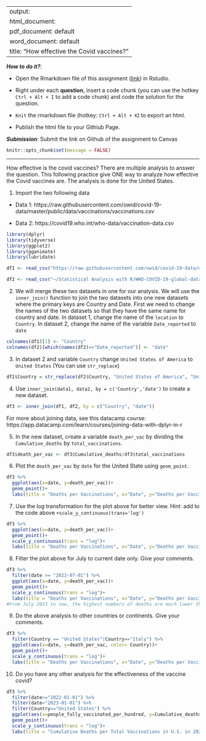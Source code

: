 
---
output: 
  html_document:
  pdf_document: default
  word_document: default
title: "How effective the Covid vaccines?"
---

***How to do it?***: 

- Open the Rmarkdown file of this assignment ([link](assignment9_extra_credits.Rmd)) in Rstudio. 

- Right under each **question**, insert  a code chunk (you can use the hotkey `Ctrl + Alt + I` to add a code chunk) and code the solution for the question. 

- `Knit` the rmarkdown file (hotkey: `Ctrl + Alt + K`) to export an html.  

-  Publish the html file to your Githiub Page. 

***Submission***: Submit the link on Github of the assignment to Canvas

```r
knitr::opts_chunk$set(message = FALSE)
```


-------

How effective is the covid vaccines? There are multiple analysis to answer the question. This following practice give ONE way to analyze how effective the Covid vaccines are. The analysis is done for the United States. 

1. Import the two following data

  - Data 1: https://raw.githubusercontent.com/owid/covid-19-data/master/public/data/vaccinations/vaccinations.csv

  - Data 2: https://covid19.who.int/who-data/vaccination-data.csv

```r
library(dplyr)
library(tidyverse)
library(ggplot2)
library(gganimate)
library(lubridate)

df1 <- read_csv("https://raw.githubusercontent.com/owid/covid-19-data/master/public/data/vaccinations/vaccinations.csv")

df2 <- read_csv("~/Statistical Analysis with R/WHO-COVID-19-global-data.csv")
```

2. We will merge these two datasets in one for our analysis.  We will use the `inner_join()` function to join the two datasets into one new datasets where the primary keys are Country and Date.  First we need to change the names of the two datasets so that they have the same name for country and date.  In dataset 1, change the name of the `location` to `Country`. In dataset 2, change the name of the variable `Date_reported` to `date`

```r
colnames(df1)[1] <- "Country"
colnames(df2)[which(names(df2)=="Date_reported")] <- "date"
```

3. In dataset 2 and variable `Country` change `United States of America` to `United States` (You can use `str_replace`)

```r
df2$Country = str_replace(df2$Country, "United States of America", "United States")
```

4. Use `inner_join(data1, data2, by = c('Country','date')` to create a new dataset. 

```r
df3 <- inner_join(df1, df2, by = c("Country", "date"))
```

For more about joining data, see this datacamp course:  https://app.datacamp.com/learn/courses/joining-data-with-dplyr-in-r

5. In the new dataset, create a variable `death_per_vac` by dividing the `Cumulative_deaths` by `total_vaccinations`. 

```r
df3$death_per_vac <- df3$Cumulative_deaths/df3$total_vaccinations
```

6. Plot the `death_per_vac` by `date` for the United State using `geom_point`. 

```r
df3 %>% 
  ggplot(aes(x=date, y=death_per_vac))+
  geom_point()+
  labs(title = "Deaths per Vaccinations", x="Date", y="Deaths per Vaccinations", caption = "Deaths per Vaccinations by date in the U.S.")
```

7. Use the log transformation for the plot above for better view.  Hint: add to the code above `+scale_y_continuous(trans='log')`

```r
df3 %>% 
  ggplot(aes(x=date, y=death_per_vac))+
  geom_point()+
  scale_y_continuous(trans = "log")+
  labs(title = "Deaths per Vaccinations", x="Date", y="Deaths per Vaccinations", caption = "Deaths per Vaccinations by date in the U.S.")
```

8. Filter the plot above for July to current date only. Give your comments.

```r
df3 %>% 
  filter(date >= "2023-07-01") %>% 
  ggplot(aes(x=date, y=death_per_vac))+
  geom_point()+
  scale_y_continuous(trans = "log")+
  labs(title = "Deaths per Vaccinations", x="Date", y="Deaths per Vaccinations", caption = "Deaths per Vaccinations by date in the U.S.- Max deaths seem to be much lower than max since the start of the pandemic!")
#From July 2023 to now, the highest numbers of deaths are much lower than the previous max number of deaths
```

9. Do the above analysis to other countries or continents. Give your comments.

```r
df3 %>% 
  filter(Country == "United States"|Country=="Italy") %>% 
  ggplot(aes(x=date, y=death_per_vac, color= Country))+
  geom_point()+
  scale_y_continuous(trans = "log")+
  labs(title = "Deaths per Vaccinations", x="Date", y="Deaths per Vaccinations", caption = "Deaths per Vaccinations in U.S. vs Italy- U.S. seemed to handle pandemic better earlier to reduce deaths, now Italy has less deaths per vaccinations")
```

10. Do you have any other analysis for the effectiveness of the vaccine covid?

```r
df3 %>% 
  filter(date>="2022-01-01") %>% 
  filter(date<"2023-01-01") %>% 
  filter(Country=="United States") %>% 
  ggplot(aes(x=people_fully_vaccinated_per_hundred, y=Cumulative_deaths))+
  geom_point()+
  scale_y_continuous(trans = "log")+
  labs(title = "Cumulative Deaths per Total Vaccinations in U.S. in 2022", x="People fully vaccninated per Hundred", y="Cumulative Deaths", caption = "Cumulative deaths as total vaccinations grows exponentially at first in U.S., and then slows down as vaccinations are dealt out")
```

